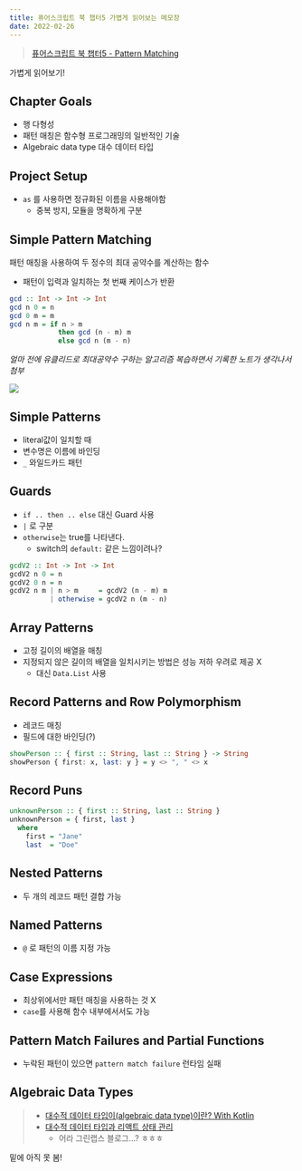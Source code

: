 ```yaml
---
title: 퓨어스크립트 북 챕터5 가볍게 읽어보는 메모장
date: 2022-02-26
---
```


> [퓨어스크립트 북 챕터5 - Pattern Matching](https://book.purescript.org/chapter5.html)

가볍게 읽어보기!

## Chapter Goals

- 행 다형성
- 패턴 매칭은 함수형 프로그래밍의 일반적인 기술
- Algebraic data type 대수 데이터 타입

## Project Setup

- `as` 를 사용하면 정규화된 이름을 사용해야함
    - 중복 방지, 모듈을 명확하게 구분

## Simple Pattern Matching

패턴 매칭을 사용하여 두 정수의 최대 공약수를 계산하는 함수

- 패턴이 입력과 일치하는 첫 번째 케이스가 반환

```purescript
gcd :: Int -> Int -> Int
gcd n 0 = n
gcd 0 m = m
gcd n m = if n > m
            then gcd (n - m) m
            else gcd n (m - n)
```

*얼마 전에 유클리드로 최대공약수 구하는 알고리즘 복습하면서 기록한 노트가 생각나서 첨부*

![](/note/purescript/purescript-book-chapter5/Euclidean.jpeg)

## Simple Patterns

- literal값이 일치할 때
- 변수명은 이름에 바인딩
- `_` 와일드카드 패턴

## Guards

- `if .. then .. else` 대신 Guard 사용
- `|` 로 구분
- `otherwise`는 true를 나타낸다.
    - switch의 `default:` 같은 느낌이려나?


```purescript
gcdV2 :: Int -> Int -> Int
gcdV2 n 0 = n
gcdV2 0 n = n
gcdV2 n m | n > m     = gcdV2 (n - m) m
          | otherwise = gcdV2 n (m - n)
```

## Array Patterns

- 고정 길이의 배열을 매칭
- 지정되지 않은 길이의 배열을 일치시키는 방법은 성능 저하 우려로 제공 X
    - 대신 `Data.List` 사용

## Record Patterns and Row Polymorphism

- 레코드 매칭
- 필드에 대한 바인딩(?)

```purescript
showPerson :: { first :: String, last :: String } -> String
showPerson { first: x, last: y } = y <> ", " <> x
```

## Record Puns

```purescript
unknownPerson :: { first :: String, last :: String }
unknownPerson = { first, last }
  where
    first = "Jane"
    last  = "Doe"
```

## Nested Patterns

- 두 개의 레코드 패턴 결합 가능

## Named Patterns

- `@` 로 패턴의 이름 지정 가능

## Case Expressions

- 최상위에서만 패턴 매칭을 사용하는 것 X
- `case`를 사용해 함수 내부에서서도 가능

## Pattern Match Failures and Partial Functions

- 누락된 패턴이 있으면 `pattern match failure` 런타임 실패

## Algebraic Data Types

> - [대수적 데이터 타입이(algebraic data type)이란? With Kotlin](https://medium.com/@lazysoul/%EB%8C%80%EC%88%98%EC%A0%81-%EB%8D%B0%EC%9D%B4%ED%84%B0-%ED%83%80%EC%9E%85%EC%9D%B4-algebraic-data-type-%EC%9D%B4%EB%9E%80-26d9e73d96b6)
> - [대수적 데이터 타입과 리액트 상태 관리](https://green-labs.github.io/algebraic-data-type)
>   - 어라 그린랩스 블로그...? ㅎㅎㅎ

밑에 아직 못 봄!


